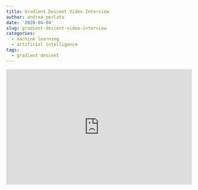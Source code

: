 ```yaml
---
title: Gradient Descent Video Interview
author: andrea perlato
date: '2020-04-04'
slug: gradient-descent-video-interview
categories:
  - machine learning
  - artificial intelligence
tags:
  - gradient descent
---
```

<style>
body {
text-align: justify}
.rwd-video {
    height: 0;
    overflow: hidden;
    padding-bottom: 56.25%;
    padding-top: 30px;
    position: relative;
}
.rwd-video iframe,
.rwd-video object,
.rwd-video embed {
    height: 100%;
    left: 0;
    position: absolute;
    top: 0;
    width: 100%;
}
</style>


<div class="rwd-video">
<iframe width="560" height="315" src="https://www.youtube.com/embed/gIFgcUwpZYI" frameborder="0" allow="accelerometer; autoplay; encrypted-media; gyroscope; picture-in-picture" allowfullscreen></iframe></div>
